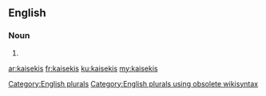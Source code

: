 ==English==

===Noun===
{{head|en}}

# {{plural of|kaiseki}}

[[Category:English plurals]][[Category:English plurals using obsolete wikisyntax]]

[[ar:kaisekis]]
[[fr:kaisekis]]
[[ku:kaisekis]]
[[my:kaisekis]]